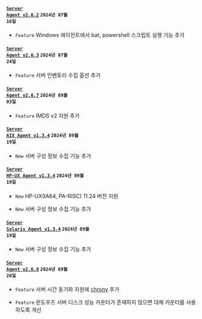 #### <code class='changelog-service'><a href="https://docs.whatap.io/release-notes/server/server-2_6_2">Server Agent v2.6.2</a></code> <code class='changelog-date'>2024년 07월 16일</code>

- <code class="Feature">Feature</code> Windows 에이전트에서 bat, powershell 스크립트 실행 기능 추가

#### <code class='changelog-service'><a href="https://docs.whatap.io/release-notes/server/server-2_6_3">Server Agent v2.6.3</a></code> <code class='changelog-date'>2024년 07월 24일</code>

- <code class="Feature">Feature</code> 서버 인벤토리 수집 옵션 추가

#### <code class='changelog-service'><a href="https://docs.whatap.io/release-notes/server/server-2_6_7">Server Agent v2.6.7</a></code> <code class='changelog-date'>2024년 09월 03일</code>

- <code class="Feature" type="1">Feature</code> IMDS v2 지원 추가

#### <code class='changelog-service'><a href="https://docs.whatap.io/release-notes/server-aix/server-aix-v1_3_4">Server AIX Agent v1.3.4</a></code> <code class='changelog-date'>2024년 09월 19일</code>

- <code class="New" type="1">New</code> 서버 구성 정보 수집 기능 추가

#### <code class='changelog-service'><a href="https://docs.whatap.io/release-notes/server-hp-ux/server-hp-ux-v1_3_4">Server HP-UX Agent v1.3.4</a></code> <code class='changelog-date'>2024년 09월 19일</code>

- <code class="New" type="1">New</code> HP-UX(IA64, PA-RISC) 11.24 버전 지원

- <code class="New" type="1">New</code> 서버 구성 정보 수집 기능 추가

#### <code class='changelog-service'><a href="https://docs.whatap.io/release-notes/server-solaris/server-solaris-v1_3_4">Server Solaris Agent v1.3.4</a></code> <code class='changelog-date'>2024년 09월 19일</code>

- <code class="New" type="1">New</code> 서버 구성 정보 수집 기능 추가

#### <code class='changelog-service'><a href="https://docs.whatap.io/release-notes/server/server-2_6_8">Server Agent v2.6.8</a></code> <code class='changelog-date'>2024년 09월 20일</code>

- <code class="Feature" type="1">Feature</code> 서버 시간 동기화 지원에 <a href="https://chrony-project.org/" target="_blank" rel="noopener noreferrer">chrony</a> 추가

- <code class="Feature" type="1">Feature</code> 윈도우즈 서버 디스크 성능 카운터가 존재하지 않으면 대체 카운터를 사용하도록 개선
